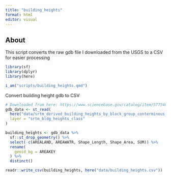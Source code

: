 ```yaml
---
title: "building_heights"
format: html
editor: visual
---
```


## About

This script converts the raw gdb file I downloaded from the USGS to a CSV 
for easier processing

```r

library(sf)
library(dplyr)
library(here)

i_am("scripts/building_heights.qmd")

```

Convert building height gdb to CSV

```r

# Downloaded from here: https://www.sciencebase.gov/catalog/item/5775469ce4b07dd077c7088a
gdb_data <- st_read(
  here("data/srtm_derived_building_heights_by_block_group_conterminous_US/srtm_bg_building_heights.gdb"),
  layer = "srtm_bldg_heights_class"
)

building_heights <- gdb_data %>%
  sf::st_drop_geometry() %>%
  select(-c(AREALAND, AREAWATR, Shape_Length, Shape_Area, SUM)) %>%
  rename(
    geoid_bg = AREAKEY
  ) %>%
  distinct()

readr::write_csv(building_heights, here("data/building_heights.csv"))

```
